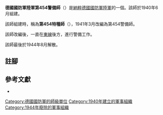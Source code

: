 {{infobox military unit
|unit_name = 德國國防軍陸軍第454特種師<br/>德國國防軍陸軍第454警備師
|image =
|image_size =
|dates = 1940年6月至1944年8月
|country = {{flag|Nazi Germany}}
|branch = [[納粹德國陸軍|陸軍]]
|type = {{Link-en|警備師 (德國國防軍)|Security Division (Wehrmacht)|警備兵}}
|role =
|size = [[师_(军队)|師]]
|command_structure =
|garrison =
|garrison_label =
|nickname =
|motto =
|colors =
|colors_label =
|march =
|mascot =
|battles =
}}

'''德國國防軍陸軍第454警備師'''（{{lang-de|'''454. Sicherungs-Division'''}}）是[[納粹德國|納粹德國]][[德國國防軍|國防軍]][[納粹德國陸軍|陸軍]]的一個{{Link-en|警備師 (德國國防軍)|Security Division (Wehrmacht)|警備師}}。該師於1940年6月組建{{cfn|Mitcham|y=2007}}。

該師組建時，稱為'''第454特種師'''（{{lang-de|'''Division z. b. V. 454'''}}），1941年3月改編為第454警備師。

該師改編後，一直在[[苏德战争|東線]]後方，進行警備工作。

該師最後於1944年8月解散。

== 註腳 ==
{{reflist}}

== 參考文獻 ==
* {{Cite book|last=Mitcham|first=Samuel W.|title=German Order of Battle. Volume Two: 291st-999th Infantry Divisions, Named Infantry Divisions, and Special Divisions in WWII|publisher=Stackpole Books|year=2007|isbn=9780811734165|location=|author-link=Samuel W. Mitcham|ref={{sfnRef|Mitcham|y=2007}}}}

{{mil-stub}}
{{德國國防軍陸軍的步兵師}}
[[Category:德國國防軍的師級單位|Category:德國國防軍的師級單位]]
[[Category:1940年建立的軍事組織|Category:1940年建立的軍事組織]]
[[Category:1944年廢除的軍事組織|Category:1944年廢除的軍事組織]]